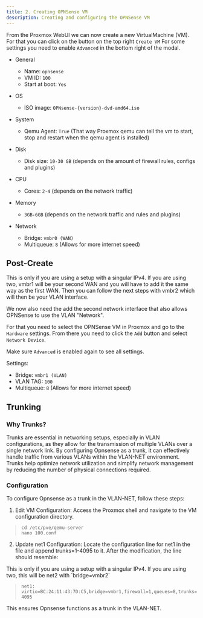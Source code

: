 ```yaml
---
title: 2. Creating OPNSense VM
description: Creating and configuring the OPNSense VM
---
```



From the Proxmox WebUI we can now create a new VirtualMachine (VM). For that you can click on the button on the top right `Create VM`
For some settings you need to enable `Advanced` in the bottom right of the modal.

- General

  - Name: `opnsense`
  - VM ID: `100`
  - Start at boot: `Yes`

- OS

  - ISO image: `OPNsense-{version}-dvd-amd64.iso`

- System

  - Qemu Agent: `True` (That way Proxmox qemu can tell the vm to start, stop and restart when the qemu agent is installed)

- Disk

  - Disk size: `10-30 GB` (depends on the amount of firewall rules, configs and plugins)

- CPU

  - Cores: `2-4` (depends on the network traffic)

- Memory

  - `3GB-6GB` (depends on the network traffic and rules and plugins)

- Network

  - Bridge: `vmbr0 (WAN)`
  - Multiqueue: `8` (Allows for more internet speed)

## Post-Create

<Aside type="note">
  This is only if you are using a setup with a singular IPv4. If you are using
  two, vmbr1 will be your second WAN and you will have to add it the same way as
  the first WAN. Then you can follow the next steps with vmbr2 which will then
  be your VLAN interface.
</Aside>

We now also need the add the second network interface that also allows OPNSense to use the VLAN "Network".

For that you need to select the OPNSense VM in Proxmox and go to the `Hardware` settings.
From there you need to click the `Add` button and select `Network Device`.

Make sure `Advanced` is enabled again to see all settings.

Settings:

- Bridge: `vmbr1 (VLAN)`
- VLAN TAG: `100`
- Multiqueue: `8` (Allows for more internet speed)

## Trunking

### Why Trunks?

Trunks are essential in networking setups, especially in VLAN configurations, as they allow for the transmission of multiple VLANs over a single network link.
By configuring Opnsense as a trunk, it can effectively handle traffic from various VLANs within the VLAN-NET environment.
Trunks help optimize network utilization and simplify network management by reducing the number of physical connections required.

### Configuration

To configure Opnsense as a trunk in the VLAN-NET, follow these steps:

1. Edit VM Configuration: Access the Proxmox shell and navigate to the VM configuration directory.

> ```
> cd /etc/pve/qemu-server
> nano 100.conf
> ```

2. Update net1 Configuration: Locate the configuration line for net1 in the file and append trunks=1-4095 to it. After the modification, the line should resemble:

<Aside type="note">
  This is only if you are using a setup with a singular IPv4. If you are using
  two, this will be net2 with `bridge=vmbr2`
</Aside>

> ```
> net1: virtio=BC:24:11:43:7D:C5,bridge=vmbr1,firewall=1,queues=8,trunks=1-4095
> ```

This ensures Opnsense functions as a trunk in the VLAN-NET.
